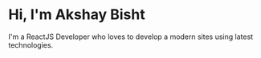 # Hi, I'm Akshay Bisht

I'm a ReactJS Developer who loves to develop a modern sites using latest technologies.